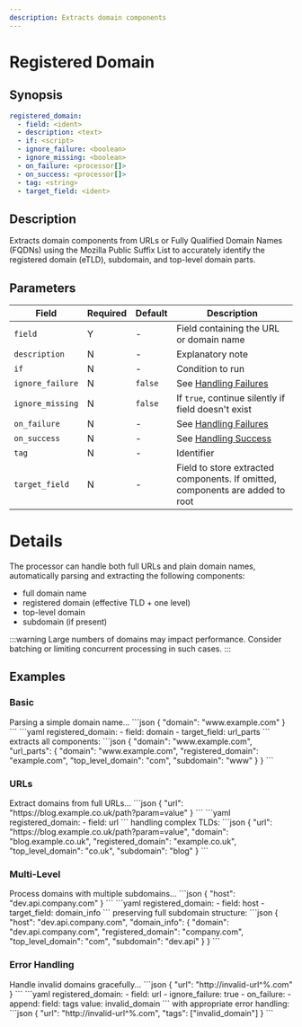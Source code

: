 ```yaml
---
description: Extracts domain components
---
```


# Registered Domain

## Synopsis

```yaml {2}
registered_domain:
  - field: <ident>
  - description: <text>
  - if: <script>
  - ignore_failure: <boolean>
  - ignore_missing: <boolean>
  - on_failure: <processor[]>
  - on_success: <processor[]>
  - tag: <string>
  - target_field: <ident>
```

## Description

Extracts domain components from URLs or Fully Qualified Domain Names (FQDNs) using the Mozilla Public Suffix List to accurately identify the registered domain (eTLD), subdomain, and top-level domain parts.

## Parameters

|Field|Required|Default|Description|
|---|---|---|---|
|`field`|Y|-|Field containing the URL or domain name|
|`description`|N|-|Explanatory note|
|`if`|N|-|Condition to run|
|`ignore_failure`|N|`false`|See [Handling Failures](../handling-failures.mdx)|
|`ignore_missing`|N|`false`|If `true`, continue silently if field doesn't exist|
|`on_failure`|N|-|See [Handling Failures](../handling-failures.mdx)|
|`on_success`|N|-|See [Handling Success](../handling-success.mdx)|
|`tag`|N|-|Identifier|
|`target_field`|N|-|Field to store extracted components. If omitted, components are added to root|

# Details

The processor can handle both full URLs and plain domain names, automatically parsing and extracting the following components:

- full domain name
- registered domain (effective TLD + one level)
- top-level domain
- subdomain (if present)

:::warning
Large numbers of domains may impact performance. Consider batching or limiting concurrent processing in such cases.
:::

## Examples

### Basic

<ExampleGrid>
  <CommentCol>
    Parsing a simple domain name...
  </CommentCol>
  <CodeCol>
    ```json
    {
      "domain": "www.example.com"
    }
    ```
    ```yaml
    registered_domain:
      - field: domain
      - target_field: url_parts
    ```
  </CodeCol>
  <CommentCol>
    extracts all components:
  </CommentCol>
  <CodeCol>
    ```json
    {
      "domain": "www.example.com",
      "url_parts": {
        "domain": "www.example.com",
        "registered_domain": "example.com",
        "top_level_domain": "com",
        "subdomain": "www"
      }
    }
    ```
  </CodeCol>
</ExampleGrid>

### URLs

<ExampleGrid>
  <CommentCol>
    Extract domains from full URLs...
  </CommentCol>
  <CodeCol>
    ```json
    {
      "url": "https://blog.example.co.uk/path?param=value"
    }
    ```
    ```yaml
    registered_domain:
      - field: url
    ```
  </CodeCol>
  <CommentCol>
    handling complex TLDs:
  </CommentCol>
  <CodeCol>
    ```json
    {
      "url": "https://blog.example.co.uk/path?param=value",
      "domain": "blog.example.co.uk",
      "registered_domain": "example.co.uk",
      "top_level_domain": "co.uk",
      "subdomain": "blog"
    }
    ```
  </CodeCol>
</ExampleGrid>

### Multi-Level

<ExampleGrid>
  <CommentCol>
    Process domains with multiple subdomains...
  </CommentCol>
  <CodeCol>
    ```json
    {
      "host": "dev.api.company.com"
    }
    ```
    ```yaml
    registered_domain:
      - field: host
      - target_field: domain_info
    ```
  </CodeCol>
  <CommentCol>
    preserving full subdomain structure:
  </CommentCol>
  <CodeCol>
    ```json
    {
      "host": "dev.api.company.com",
      "domain_info": {
        "domain": "dev.api.company.com",
        "registered_domain": "company.com",
        "top_level_domain": "com",
        "subdomain": "dev.api"
      }
    }
    ```
  </CodeCol>
</ExampleGrid>

### Error Handling

<ExampleGrid>
  <CommentCol>
    Handle invalid domains gracefully...
  </CommentCol>
  <CodeCol>
    ```json
    {
      "url": "http://invalid-url^%.com"
    }
    ```
    ```yaml
    registered_domain:
      - field: url
      - ignore_failure: true
      - on_failure:
          - append:
              field: tags
              value: invalid_domain
    ```
  </CodeCol>
  <CommentCol>
    with appropriate error handling:
  </CommentCol>
  <CodeCol>
    ```json
    {
      "url": "http://invalid-url^%.com",
      "tags": ["invalid_domain"]
    }
    ```
  </CodeCol>
</ExampleGrid>
